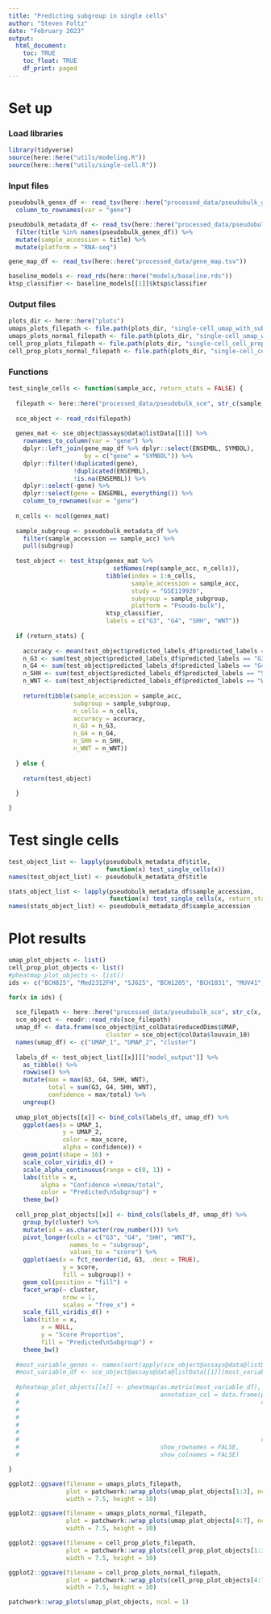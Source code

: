 ```yaml
---
title: "Predicting subgroup in single cells"
author: "Steven Foltz"
date: "February 2023"
output:
  html_document:
    toc: TRUE
    toc_float: TRUE
    df_print: paged
---
```


# Set up

### Load libraries 

```r

library(tidyverse)
source(here::here("utils/modeling.R"))
source(here::here("utils/single-cell.R"))

```

### Input files

```r

pseudobulk_genex_df <- read_tsv(here::here("processed_data/pseudobulk_genex.tsv")) %>%
  column_to_rownames(var = "gene")

pseudobulk_metadata_df <- read_tsv(here::here("processed_data/pseudobulk_metadata.tsv")) %>%
  filter(title %in% names(pseudobulk_genex_df)) %>%
  mutate(sample_accession = title) %>%
  mutate(platform = "RNA-seq")

gene_map_df <- read_tsv(here::here("processed_data/gene_map.tsv"))

baseline_models <- read_rds(here::here("models/baseline.rds"))
ktsp_classifier <- baseline_models[[1]]$ktsp$classifier

```

### Output files

```r
plots_dir <- here::here("plots")
umaps_plots_filepath <- file.path(plots_dir, "single-cell_umap_with_subgroup.pdf")
umaps_plots_normal_filepath <- file.path(plots_dir, "single-cell_umap_with_subgroup.normal.pdf")
cell_prop_plots_filepath <- file.path(plots_dir, "single-cell_cell_props.pdf")
cell_prop_plots_normal_filepath <- file.path(plots_dir, "single-cell_cell_props.normal.pdf")

```

### Functions

```r

test_single_cells <- function(sample_acc, return_stats = FALSE) {
  
  filepath <- here::here("processed_data/pseudobulk_sce", str_c(sample_acc, "_sce.rds"))
  
  sce_object <- read_rds(filepath)
  
  genex_mat <- sce_object@assays@data@listData[[1]] %>%
    rownames_to_column(var = "gene") %>%
    dplyr::left_join(gene_map_df %>% dplyr::select(ENSEMBL, SYMBOL),
                     by = c("gene" = "SYMBOL")) %>%
    dplyr::filter(!duplicated(gene),
                  !duplicated(ENSEMBL),
                  !is.na(ENSEMBL)) %>%
    dplyr::select(-gene) %>%
    dplyr::select(gene = ENSEMBL, everything()) %>%
    column_to_rownames(var = "gene")
  
  n_cells <- ncol(genex_mat)
  
  sample_subgroup <- pseudobulk_metadata_df %>%
    filter(sample_accession == sample_acc) %>%
    pull(subgroup)
  
  test_object <- test_ktsp(genex_mat %>%
                             setNames(rep(sample_acc, n_cells)),
                           tibble(index = 1:n_cells,
                                  sample_accession = sample_acc,
                                  study = "GSE119926",
                                  subgroup = sample_subgroup,
                                  platform = "Pseudo-bulk"),
                           ktsp_classifier,
                           labels = c("G3", "G4", "SHH", "WNT"))
  
  if (return_stats) {
    
    accuracy <- mean(test_object$predicted_labels_df$predicted_labels == sample_subgroup)
    n_G3 <- sum(test_object$predicted_labels_df$predicted_labels == "G3")
    n_G4 <- sum(test_object$predicted_labels_df$predicted_labels == "G4")
    n_SHH <- sum(test_object$predicted_labels_df$predicted_labels == "SHH")
    n_WNT <- sum(test_object$predicted_labels_df$predicted_labels == "WNT")
    
    return(tibble(sample_accession = sample_acc,
                  subgroup = sample_subgroup,
                  n_cells = n_cells,
                  accuracy = accuracy,
                  n_G3 = n_G3,
                  n_G4 = n_G4,
                  n_SHH = n_SHH,
                  n_WNT = n_WNT))
    
  } else {
    
    return(test_object)
    
  }

}

```


# Test single cells

```r

test_object_list <- lapply(pseudobulk_metadata_df$title,
                           function(x) test_single_cells(x))
names(test_object_list) <- pseudobulk_metadata_df$title

stats_object_list <- lapply(pseudobulk_metadata_df$sample_accession,
                            function(x) test_single_cells(x, return_stats = TRUE))
names(stats_object_list) <- pseudobulk_metadata_df$sample_accession

```

# Plot results

```r

umap_plot_objects <- list()
cell_prop_plot_objects <- list()
#pheatmap_plot_objects <- list()
ids <- c("BCH825", "Med2312FH", "SJ625", "BCH1205", "BCH1031", "MUV41", "BCH807")

for(x in ids) {
  
  sce_filepath <- here::here("processed_data/pseudobulk_sce", str_c(x, "_sce.rds"))
  sce_object <- readr::read_rds(sce_filepath)
  umap_df <- data.frame(sce_object@int_colData$reducedDims$UMAP,
                           cluster = sce_object@colData$louvain_10)
  names(umap_df) <- c("UMAP_1", "UMAP_2", "cluster")
  
  labels_df <- test_object_list[[x]][["model_output"]] %>%
    as_tibble() %>%
    rowwise() %>%
    mutate(max = max(G3, G4, SHH, WNT),
           total = sum(G3, G4, SHH, WNT),
           confidence = max/total) %>%
    ungroup()
  
  umap_plot_objects[[x]] <- bind_cols(labels_df, umap_df) %>%
    ggplot(aes(x = UMAP_1,
               y = UMAP_2,
               color = max_score,
               alpha = confidence)) +
    geom_point(shape = 16) +
    scale_color_viridis_d() +
    scale_alpha_continuous(range = c(0, 1)) +
    labs(title = x,
         alpha = "Confidence =\nmax/total",
         color = "Predicted\nSubgroup") +
    theme_bw()
  
  cell_prop_plot_objects[[x]] <- bind_cols(labels_df, umap_df) %>%
    group_by(cluster) %>%
    mutate(id = as.character(row_number())) %>%
    pivot_longer(cols = c("G3", "G4", "SHH", "WNT"),
                 names_to = "subgroup",
                 values_to = "score") %>%
    ggplot(aes(x = fct_reorder(id, G3, .desc = TRUE),
               y = score,
               fill = subgroup)) +
    geom_col(position = "fill") +
    facet_wrap(~ cluster,
               nrow = 1,
               scales = "free_x") +
    scale_fill_viridis_d() +
    labs(title = x,
         x = NULL,
         y = "Score Proportion",
         fill = "Predicted\nSubgroup") +
    theme_bw()
  
  #most_variable_genes <- names(sort(apply(sce_object@assays@data@listData[[1]], 1, sd), decreasing = TRUE)[1:100])
  #most_variable_df <- sce_object@assays@data@listData[[1]][most_variable_genes,]
  
  #pheatmap_plot_objects[[x]] <- pheatmap(as.matrix(most_variable_df),
  #                                       annotation_col = data.frame(prediction = test_object_list[[sample_acc]]$model_output$max_score,
  #                                                                   confidence = test_object_list[[sample_acc]]$model_output %>%
  #                                                                     as_tibble() %>%
  #                                                                     rowwise() %>%
  #                                                                     mutate(max_confidence = max(G3, G4, SHH, WNT)/sum(G3, G4, SHH, WNT)) %>%
  #                                                                     pull(max_confidence),
  #                                                                   row.names = colnames(most_variable_df)),
  #                                       show_rownames = FALSE,
  #                                       show_colnames = FALSE)

}

ggplot2::ggsave(filename = umaps_plots_filepath,
                plot = patchwork::wrap_plots(umap_plot_objects[1:3], ncol = 1),
                width = 7.5, height = 10)

ggplot2::ggsave(filename = umaps_plots_normal_filepath,
                plot = patchwork::wrap_plots(umap_plot_objects[4:7], ncol = 1),
                width = 7.5, height = 10)

ggplot2::ggsave(filename = cell_prop_plots_filepath,
                plot = patchwork::wrap_plots(cell_prop_plot_objects[1:3], ncol = 1),
                width = 7.5, height = 10)

ggplot2::ggsave(filename = cell_prop_plots_normal_filepath,
                plot = patchwork::wrap_plots(cell_prop_plot_objects[4:7], ncol = 1),
                width = 7.5, height = 10)

patchwork::wrap_plots(umap_plot_objects, ncol = 1)

```